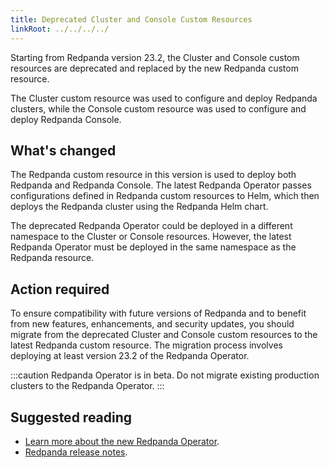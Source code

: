 ```yaml
---
title: Deprecated Cluster and Console Custom Resources
linkRoot: ../../../../
---
```


<head>
    <meta name="title" content="Deprecated Cluster and Console Custom Resources"/>
    <meta name="description" content="Starting from Redpanda version 23.2, the Cluster and Console custom resources are deprecated and replaced by the new Redpanda custom resource."/>
    <link rel="canonical" href="https://docs.redpanda.com/docs/reference/deprecated/cluster-resource/" />
</head>

Starting from Redpanda version 23.2, the Cluster and Console custom resources are deprecated and replaced by the new Redpanda custom resource.

The Cluster custom resource was used to configure and deploy Redpanda clusters, while the Console custom resource was used to configure and deploy Redpanda Console.

## What's changed

The Redpanda custom resource in this version is used to deploy both Redpanda and Redpanda Console. The latest Redpanda Operator passes configurations defined in Redpanda custom resources to Helm, which then deploys the Redpanda cluster using the Redpanda Helm chart.

The deprecated Redpanda Operator could be deployed in a different namespace to the Cluster or Console resources. However, the latest Redpanda Operator must be deployed in the same namespace as the Redpanda resource.

## Action required

To ensure compatibility with future versions of Redpanda and to benefit from new features, enhancements, and security updates, you should migrate from the deprecated Cluster and Console custom resources to the latest Redpanda custom resource. The migration process involves deploying at least version 23.2 of the Redpanda Operator.

:::caution
Redpanda Operator is in beta. Do not migrate existing production clusters to the Redpanda Operator.
:::

## Suggested reading

- [Learn more about the new Redpanda Operator](../../../deploy/deployment-option/self-hosted/kubernetes/kubernetes-production-deployment).
- [Redpanda release notes](https://github.com/redpanda-data/redpanda/releases/tag/v23.2.1).
